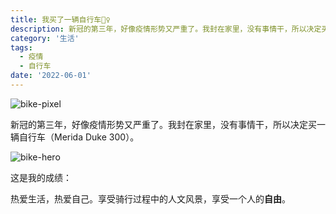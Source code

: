 ```yaml
---
title: 我买了一辆自行车🚴‍♀️
description: 新冠的第三年，好像疫情形势又严重了。我封在家里，没有事情干，所以决定买一辆自行车。
category: '生活'
tags:
  - 疫情
  - 自行车
date: '2022-06-01'
---
```


![bike-pixel](/static/assets/images/i-bought-a-bicycle/bike-pixel.png)

新冠的第三年，好像疫情形势又严重了。我封在家里，没有事情干，所以决定买一辆自行车（Merida Duke 300）。

![bike-hero](/static/assets/images/i-bought-a-bicycle/bike-hero.png)

这是我的成绩：

<BikeData />

热爱生活，热爱自己。享受骑行过程中的人文风景，享受一个人的**自由**。

